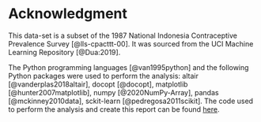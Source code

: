# Acknowledgment

This data-set is a subset of the 1987 National Indonesia Contraceptive Prevalence Survey [@lls-cpacttt-00]. It was sourced from the UCI Machine Learning Repository [@Dua:2019].

The Python programming languages [@van1995python] and the following Python packages were used to perform the analysis: altair [@vanderplas2018altair], docopt [@docopt], matplotlib [@hunter2007matplotlib], numpy [@2020NumPy-Array], pandas [@mckinney2010data], sckit-learn [@pedregosa2011scikit]. The code used to perform the analysis and create this report can be found [here](https://github.com/UBC-MDS/contraceptive_method_predictor/tree/main/src).
